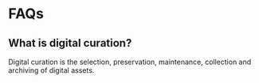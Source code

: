 # FAQs {#faq}

## What is digital curation?

Digital curation is the selection, preservation, maintenance, collection and 
archiving of digital assets.
